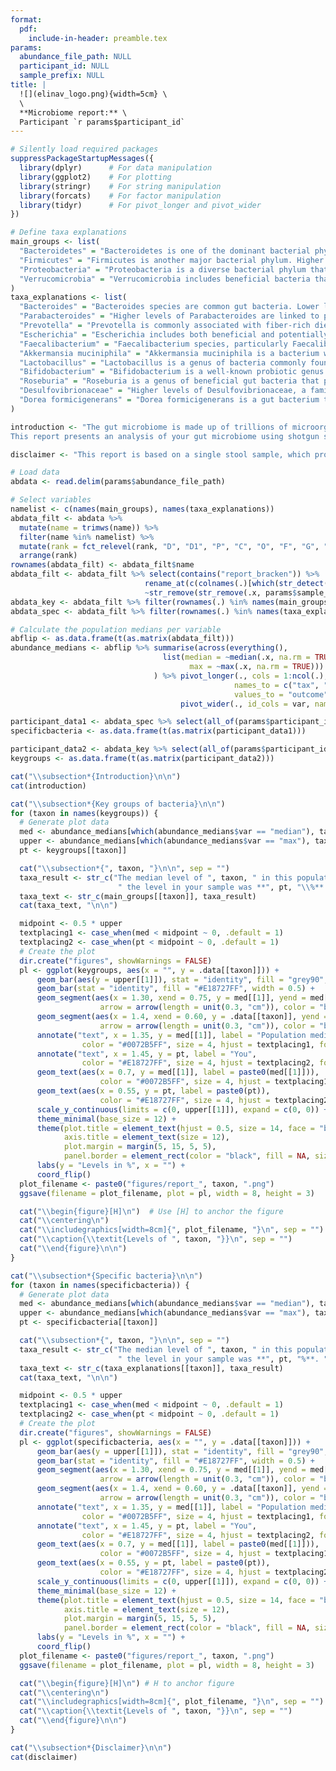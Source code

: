 ```yaml
---
format:
  pdf:
    include-in-header: preamble.tex
params:
  abundance_file_path: NULL
  participant_id: NULL
  sample_prefix: NULL
title: |
  ![](elinav_logo.png){width=5cm} \
  \
  **Microbiome report:** \
  Participant `r params$participant_id`
---
```


```r
# Silently load required packages
suppressPackageStartupMessages({
  library(dplyr)      # For data manipulation
  library(ggplot2)    # For plotting
  library(stringr)    # For string manipulation
  library(forcats)    # For factor manipulation
  library(tidyr)      # For pivot_longer and pivot_wider
})

# Define taxa explanations
main_groups <- list(
  "Bacteroidetes" = "Bacteroidetes is one of the dominant bacterial phyla in the gut. Lower levels have been linked to obesity, higher body fat, and poor blood sugar control, while higher levels are associated with a healthier metabolism and improved response to weight-loss diets. Some studies suggest mixed or opposite effects depending on individual factors.",
  "Firmicutes" = "Firmicutes is another major bacterial phylum. Higher levels have been associated with obesity and diets high in fat and sugar. Lower levels are linked to better metabolism, lower cholesterol, and improved gut health.",
  "Proteobacteria" = "Proteobacteria is a diverse bacterial phylum that includes many species linked to inflammation and metabolic disorders. Higher levels have been associated with type 2 diabetes, obesity, and insulin resistance, while lower levels are linked to fiber-rich diets and better blood sugar control.",
  "Verrucomicrobia" = "Verrucomicrobia includes beneficial bacteria that may support gut health. Higher levels are linked to better blood sugar control and the use of prebiotics, while lower levels are associated with obesity and metabolic issues."
)
taxa_explanations <- list(
  "Bacteroides" = "Bacteroides species are common gut bacteria. Lower levels are linked to obesity and poor blood sugar control, while higher levels are associated with weight loss and dietary changes.",
  "Parabacteroides" = "Higher levels of Parabacteroides are linked to poor blood sugar control and high-fat diets, while lower levels have been found in people responding well to diabetes medication.",
  "Prevotella" = "Prevotella is commonly associated with fiber-rich diets and plant-based eating patterns. Higher levels are often found in individuals consuming whole grains, legumes, and vegetables. Some studies suggest that a high Prevotella-to-Bacteroides ratio may be beneficial for glucose metabolism, but findings are mixed.",
  "Escherichia" = "Escherichia includes both beneficial and potentially harmful species. While some, like Escherichia coli, are important for gut health and vitamin production, others can be linked to gut inflammation, infections, and metabolic disturbances. The balance of Escherichia species in the gut is influenced by diet and immune function.",
  "Faecalibacterium" = "Faecalibacterium species, particularly Faecalibacterium prausnitzii, are considered beneficial bacteria in the gut. They are known for their ability to produce short-chain fatty acids (SCFAs), such as butyrate, which play a role in maintaining gut health and reducing inflammation. Higher levels of Faecalibacterium are associated with lower levels of systemic inflammation, improved gut barrier function, and better blood sugar control.",
  "Akkermansia muciniphila" = "Akkermansia muciniphila is a bacterium within the Verrucomicrobia phylum, known for its role in maintaining gut health. It thrives on mucin, a key component of the mucus layer that protects the gut lining, helping to support gut barrier integrity. Higher levels of A. muciniphila have been linked to improved metabolism, better insulin sensitivity, and lower body fat.",
  "Lactobacillus" = "Lactobacillus is a genus of bacteria commonly found in probiotic foods like yogurt and kefir. It supports gut health by producing lactic acid, which helps maintain a healthy gut pH and inhibits harmful pathogens. Higher levels of Lactobacillus are linked to improved gut barrier function, weight loss, and better digestion. ",
  "Bifidobacterium" = "Bifidobacterium is a well-known probiotic genus that plays a key role in gut health. Higher levels are associated with improved digestion, enhanced immune function, and better blood sugar regulation. It is often found in individuals consuming fermented foods and prebiotic fibers.",
  "Roseburia" = "Roseburia is a genus of beneficial gut bacteria that plays a key role in carbohydrate metabolism, particularly in the fermentation of dietary fibers. These bacteria break down complex carbohydrates into short-chain fatty acids, such as butyrate, which are important for gut health and inflammation reduction. Higher levels of Roseburia are commonly associated with fiber-rich diets, as they thrive on otherwise non-digestible dietary fibers. Increased Roseburia abundance has been linked to better blood sugar control, improved insulin sensitivity, and overall metabolic health.",
  "Desulfovibrionaceae" = "Higher levels of Desulfovibrionaceae, a family of sulfate-reducing bacteria, have been linked to several negative health outcomes. These bacteria produce hydrogen sulfide, a compound that can contribute to gut inflammation and disrupt the gut barrier function. Elevated levels of Desulfovibrionaceae are associated with poor blood sugar control, insulin resistance, and obesity.",
  "Dorea formicigenerans" = "Dorea formicigenerans is a gut bacterium that has been associated with metabolic health. Higher levels of Dorea formicigenerans are linked to lower body weight and better metabolic profiles. This bacterium is involved in the fermentation of dietary fiber, producing short-chain fatty acids like butyrate, which have anti-inflammatory properties and support gut health."
)

introduction <- "The gut microbiome is made up of trillions of microorganisms, including bacteria, viruses, fungi, and archaea, that live in the digestive tract. These microbes help with digestion, support the immune system, and influence metabolism. The balance of these microorganisms can be affected by diet, lifestyle, and genetics.\n\n
This report presents an analysis of your gut microbiome using shotgun sequencing, a high-resolution method that identifies both well-known and previously uncharacterized microbes. By comparing your microbial composition to that of other study participants, we aim to better understand how gut bacteria relate to health. However, since the other participants are not necessarily healthy, differences in your results should not be overinterpreted.\n\n"

disclaimer <- "This report is based on a single stool sample, which provides only a snapshot of your gut microbiome at one point in time. The composition of your microbiome can change due to factors such as diet, medication, and lifestyle. Therefore, these results should be interpreted with caution and should not be considered a definitive assessment of your gut health. If you have any health concerns, please consult a medical professional."

# Load data
abdata <- read.delim(params$abundance_file_path)

# Select variables
namelist <- c(names(main_groups), names(taxa_explanations))
abdata_filt <- abdata %>% 
  mutate(name = trimws(name)) %>%
  filter(name %in% namelist) %>%
  mutate(rank = fct_relevel(rank, "D", "D1", "P", "C", "O", "F", "G", "S")) %>%
  arrange(rank)
rownames(abdata_filt) <- abdata_filt$name
abdata_filt <- abdata_filt %>% select(contains("report_bracken")) %>%
                              rename_at(c(colnames(.)[which(str_detect(colnames(.), 'report_bracken'))]), 
                              ~str_remove(str_remove(.x, params$sample_prefix), '.kraken2.report_bracken'))
abdata_key <- abdata_filt %>% filter(rownames(.) %in% names(main_groups))
abdata_spec <- abdata_filt %>% filter(rownames(.) %in% names(taxa_explanations))

# Calculate the population medians per variable
abflip <- as.data.frame(t(as.matrix(abdata_filt)))
abundance_medians <- abflip %>% summarise(across(everything(), 
                                  list(median = ~median(.x, na.rm = TRUE), 
                                        max = ~max(.x, na.rm = TRUE)))
                                ) %>% pivot_longer(., cols = 1:ncol(.), names_sep = "_",
                                                  names_to = c("tax", "var"), 
                                                  values_to = "outcome") %>%
                                      pivot_wider(., id_cols = var, names_from = tax, values_from = outcome)
```

```r

participant_data1 <- abdata_spec %>% select(all_of(params$participant_id))
specificbacteria <- as.data.frame(t(as.matrix(participant_data1)))

participant_data2 <- abdata_key %>% select(all_of(params$participant_id))
keygroups <- as.data.frame(t(as.matrix(participant_data2)))

cat("\\subsection*{Introduction}\n\n")
cat(introduction)

cat("\\subsection*{Key groups of bacteria}\n\n")
for (taxon in names(keygroups)) {
  # Generate plot data
  med <- abundance_medians[which(abundance_medians$var == "median"), taxon]
  upper <- abundance_medians[which(abundance_medians$var == "max"), taxon]
  pt <- keygroups[[taxon]]

  cat("\\subsection*{", taxon, "}\n\n", sep = "")
  taxa_result <- str_c("The median level of ", taxon, " in this population was **", med, "\\%**,",
                        " the level in your sample was **", pt, "\\%**. ")
  taxa_text <- str_c(main_groups[[taxon]], taxa_result)
  cat(taxa_text, "\n\n")

  midpoint <- 0.5 * upper
  textplacing1 <- case_when(med < midpoint ~ 0, .default = 1)
  textplacing2 <- case_when(pt < midpoint ~ 0, .default = 1)
  # Create the plot
  dir.create("figures", showWarnings = FALSE)
  pl <- ggplot(keygroups, aes(x = "", y = .data[[taxon]])) +
      geom_bar(aes(y = upper[[1]]), stat = "identity", fill = "grey90", width = 0.5) +
      geom_bar(stat = "identity", fill = "#E18727FF", width = 0.5) +
      geom_segment(aes(x = 1.30, xend = 0.75, y = med[[1]], yend = med[[1]]), 
                    arrow = arrow(length = unit(0.3, "cm")), color = "black", linewidth = 1, alpha = 0.4) +
      geom_segment(aes(x = 1.4, xend = 0.60, y = .data[[taxon]], yend = .data[[taxon]]), 
                    arrow = arrow(length = unit(0.3, "cm")), color = "black", linewidth = 1, alpha = 0.4) +
      annotate("text", x = 1.35, y = med[[1]], label = "Population median", 
                color = "#0072B5FF", size = 4, hjust = textplacing1, fontface = "bold") +
      annotate("text", x = 1.45, y = pt, label = "You", 
                color = "#E18727FF", size = 4, hjust = textplacing2, fontface = "bold") +
      geom_text(aes(x = 0.7, y = med[[1]], label = paste0(med[[1]])), 
                    color = "#0072B5FF", size = 4, hjust = textplacing1, fontface = "bold") +
      geom_text(aes(x = 0.55, y = pt, label = paste0(pt)), 
                    color = "#E18727FF", size = 4, hjust = textplacing2, fontface = "bold") +
      scale_y_continuous(limits = c(0, upper[[1]]), expand = c(0, 0)) +
      theme_minimal(base_size = 12) +
      theme(plot.title = element_text(hjust = 0.5, size = 14, face = "bold"),
            axis.title = element_text(size = 12),
            plot.margin = margin(5, 15, 5, 5),
            panel.border = element_rect(color = "black", fill = NA, size = 1)) +
      labs(y = "Levels in %", x = "") +
      coord_flip()
  plot_filename <- paste0("figures/report_", taxon, ".png")
  ggsave(filename = plot_filename, plot = pl, width = 8, height = 3)

  cat("\\begin{figure}[H]\n")  # Use [H] to anchor the figure
  cat("\\centering\n")
  cat("\\includegraphics[width=8cm]{", plot_filename, "}\n", sep = "")
  cat("\\caption{\\textit{Levels of ", taxon, "}}\n", sep = "")
  cat("\\end{figure}\n\n")
}

cat("\\subsection*{Specific bacteria}\n\n")
for (taxon in names(specificbacteria)) {
  # Generate plot data
  med <- abundance_medians[which(abundance_medians$var == "median"), taxon]
  upper <- abundance_medians[which(abundance_medians$var == "max"), taxon]
  pt <- specificbacteria[[taxon]]

  cat("\\subsection*{", taxon, "}\n\n", sep = "")
  taxa_result <- str_c("The median level of ", taxon, " in this population was **", med, "%**,",
                        " the level in your sample was **", pt, "%**. ")
  taxa_text <- str_c(taxa_explanations[[taxon]], taxa_result)
  cat(taxa_text, "\n\n")

  midpoint <- 0.5 * upper
  textplacing1 <- case_when(med < midpoint ~ 0, .default = 1)
  textplacing2 <- case_when(pt < midpoint ~ 0, .default = 1)
  # Create the plot
  dir.create("figures", showWarnings = FALSE)
  pl <- ggplot(specificbacteria, aes(x = "", y = .data[[taxon]])) +
      geom_bar(aes(y = upper[[1]]), stat = "identity", fill = "grey90", width = 0.5) +
      geom_bar(stat = "identity", fill = "#E18727FF", width = 0.5) +
      geom_segment(aes(x = 1.30, xend = 0.75, y = med[[1]], yend = med[[1]]), 
                    arrow = arrow(length = unit(0.3, "cm")), color = "black", linewidth = 1, alpha = 0.4) +
      geom_segment(aes(x = 1.4, xend = 0.60, y = .data[[taxon]], yend = .data[[taxon]]), 
                    arrow = arrow(length = unit(0.3, "cm")), color = "black", linewidth = 1, alpha = 0.4) +
      annotate("text", x = 1.35, y = med[[1]], label = "Population median", 
                color = "#0072B5FF", size = 4, hjust = textplacing1, fontface = "bold") +
      annotate("text", x = 1.45, y = pt, label = "You", 
                color = "#E18727FF", size = 4, hjust = textplacing2, fontface = "bold") +
      geom_text(aes(x = 0.7, y = med[[1]], label = paste0(med[[1]])), 
                    color = "#0072B5FF", size = 4, hjust = textplacing1, fontface = "bold") +
      geom_text(aes(x = 0.55, y = pt, label = paste0(pt)), 
                    color = "#E18727FF", size = 4, hjust = textplacing2, fontface = "bold") +
      scale_y_continuous(limits = c(0, upper[[1]]), expand = c(0, 0)) +
      theme_minimal(base_size = 12) +
      theme(plot.title = element_text(hjust = 0.5, size = 14, face = "bold"),
            axis.title = element_text(size = 12),
            plot.margin = margin(5, 15, 5, 5),
            panel.border = element_rect(color = "black", fill = NA, size = 1)) +
      labs(y = "Levels in %", x = "") +
      coord_flip()
  plot_filename <- paste0("figures/report_", taxon, ".png")
  ggsave(filename = plot_filename, plot = pl, width = 8, height = 3)

  cat("\\begin{figure}[H]\n") # H to anchor figure
  cat("\\centering\n")
  cat("\\includegraphics[width=8cm]{", plot_filename, "}\n", sep = "")
  cat("\\caption{\\textit{Levels of ", taxon, "}}\n", sep = "")
  cat("\\end{figure}\n\n")
}

cat("\\subsection*{Disclaimer}\n\n")
cat(disclaimer)

```
